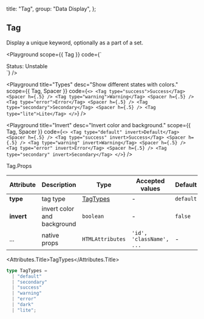 
  title: "Tag",
  group: "Data Display",
};

## Tag

Display a unique keyword, optionally as a part of a set.

<Playground
  scope={{ Tag }}
  code={`
<div>
  <Tag>Status: Unstable</Tag>
</div>
`}
/>

<Playground
  title="Types"
  desc="Show different states with colors."
  scope={{ Tag, Spacer }}
  code={`
<>
  <Tag type="success">Success</Tag>
  <Spacer h={.5} />
  <Tag type="warning">Warning</Tag>
  <Spacer h={.5} />
  <Tag type="error">Error</Tag>
  <Spacer h={.5} />
  <Tag type="secondary">Secondary</Tag>
  <Spacer h={.5} />
  <Tag type="lite">Lite</Tag>
</>
`}
/>

<Playground
  title="Invert"
  desc="Invert color and background."
  scope={{ Tag, Spacer }}
  code={`
<>
  <Tag type="default" invert>Default</Tag>
  <Spacer h={.5} />
  <Tag type="success" invert>Success</Tag>
  <Spacer h={.5} />
  <Tag type="warning" invert>Warning</Tag>
  <Spacer h={.5} />
  <Tag type="error" invert>Error</Tag>
  <Spacer h={.5} />
  <Tag type="secondary" invert>Secondary</Tag>
</>
`}
/>

<Attributes edit="/pages/en-us/components/tag.mdx">
<Attributes.Title>Tag.Props</Attributes.Title>

| Attribute  | Description                 | Type                  | Accepted values          | Default   |
| ---------- | --------------------------- | --------------------- | ------------------------ | --------- |
| **type**   | tag type                    | [TagTypes](#tagtypes) | -                        | `default` |
| **invert** | invert color and background | `boolean`             | -                        | `false`   |
| ...        | native props                | `HTMLAttributes`      | `'id', 'className', ...` | -         |

<Attributes.Title>TagTypes</Attributes.Title>

```ts
type TagTypes =
  | "default"
  | "secondary"
  | "success"
  | "warning"
  | "error"
  | "dark"
  | "lite";
```

</Attributes>

